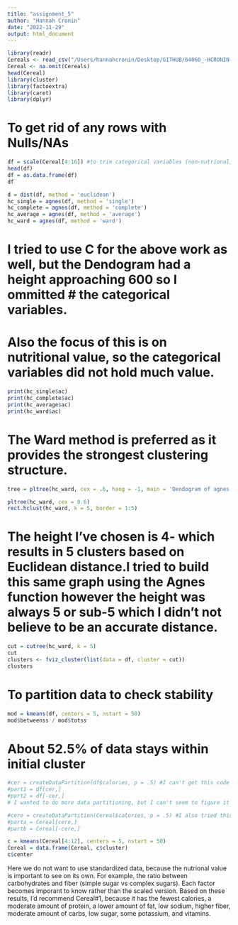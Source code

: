 ```yaml
---
title: "assignment_5"
author: "Hannah Cronin"
date: "2022-11-29"
output: html_document
---
```

```r
library(readr)
Cereals <- read_csv("/Users/hannahcronin/Desktop/GITHUB/64060_-HCRONIN-FML/Assignment_5/Cereals.csv")
Cereal <- na.omit(Cereals)
head(Cereal)
library(cluster)
library(factoextra)
library(caret)
library(dplyr)
```
# To get rid of any rows with Nulls/NAs
```r
df = scale(Cereal[4:16]) #to trim categorical variables (non-nutrional)
head(df)
df = as.data.frame(df)
df
```
```r
d = dist(df, method = 'euclidean')
hc_single = agnes(df, method = 'single')
hc_complete = agnes(df, method = 'complete')
hc_average = agnes(df, method = 'average')
hc_ward = agnes(df, method = 'ward')
```
# I tried to use C for the above work as well, but the Dendogram had a height approaching 600 so I ommitted # the categorical variables. 
# Also the focus of this is on nutritional value, so the categorical variables did not hold much value.
```r
print(hc_single$ac)
print(hc_complete$ac)
print(hc_average$ac)
print(hc_ward$ac)
```
# The Ward method is preferred as it provides the strongest clustering structure.

```r
tree = pltree(hc_ward, cex = .6, hang = -1, main = 'Dendogram of agnes')
```

```r
pltree(hc_ward, cex = 0.6)
rect.hclust(hc_ward, k = 5, border = 1:5)
```
# The height I've chosen is 4- which results in 5 clusters based on Euclidean distance.I tried to build this same graph using the Agnes function however the height was always 5 or sub-5 which I didn't not believe to be an accurate distance.


```r
cut = cutree(hc_ward, k = 5)
cut
clusters <- fviz_cluster(list(data = df, cluster = cut))
clusters
```
# To partition data to check stability
```r
mod = kmeans(df, centers = 5, nstart = 50)
mod$betweenss / mod$totss 
```
# About 52.5% of data stays within initial cluster

```r
#cer = createDataPartition(df$calories, p = .5) #I can't get this code chunk to work
#part1 = df[cer,]
#part2 = df[-cer,]
# I wanted to do more data partitioning, but I can't seem to figure it out
```
```r
#cere = createDataPartition(Cereal$calories, p = .5) #I also tried this could chunk and could not get it to work. I was thinking of using the data before it was normalized and then normalize it after words, but it does not seem to like it.
#parta = Cereal[cere,]
#partb = Cereal[-cere,]
```
```r
c = kmeans(Cereal[4:12], centers = 5, nstart = 50)
Cereal = data.frame(Cereal, c$cluster)
c$center
```
Here we do not want to use standardized data, because the nutrional value is important to see on its own. For example, the ratio between carbohydrates and fiber (simple sugar vs complex sugars). Each factor becomes imporant to know rather than the scaled version. Based on these results, I'd recommend Cereal#1, because it has the fewest calories, a moderate amount of protein, a lower amount of fat, low sodium, higher fiber, moderate amount of carbs, low sugar, some potassium, and vitamins.



